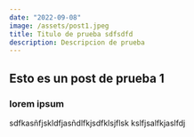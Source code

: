 ```yaml
---
date: "2022-09-08"
image: /assets/post1.jpeg
title: Titulo de prueba sdfsdfd
description: Descripcion de prueba
---
```


## Esto es un post de prueba 1

### lorem ipsum

sdfkasñfjskldfjasñdlfkjsdfklsjflsk kslfjsalfkjaslfdj
